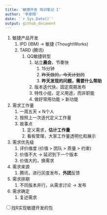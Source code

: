 ```yaml
---
title: '敏捷开发 培训笔记 I'
author: '李家翔'
date: '`r Sys.Date()`'
output: github_document
---
```


1. 敏捷产品开发
    1. IPD (IBM) -> 敏捷 (ThoughtWorks)
    1. TARD (腾讯)
        1. QQ敏捷转型
            1. 站立**晨会**，节奏快
                1. 15分钟
                1. ~~昨天做的，今天计划的~~
                1. **昨天发现的问题，需要什么帮助**
            1. 版本迭代快，固定周期发布
            1. 特性小组，定义用途，而非职能
            1. 做好常用功能 > 新功能
1. 需求工作量
    1. 一周五天 $\times$ N个人
    1. 按照上一次迭代定义工作量
    1. 故事点
        1. 定义需求，**估计工作量**
        1. 看板管理，大家工作量透明化和展示
1. 需求优先级
    1. 评价维度 (价值 > 团队 > 质量 > 约束)
    1. 价值不大 -> 延迟到下一个版本
    1. 价值大的，换需求
1. 需求来源
    1. 腾讯，进行灰度发布，**外团**反馈
1. 需求排期
    1. 不同版本并行，从需求讨论 -> 发布
1. 需求确定
    1. 复述需求

<input type="checkbox" id="checkbox1" class="styled">找R实现敏捷开发的包
